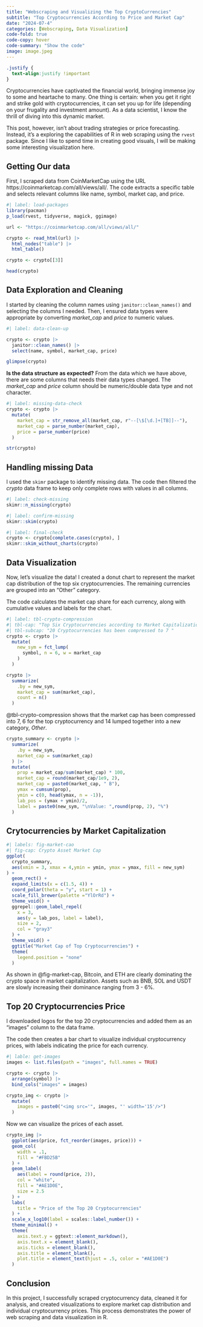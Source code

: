 ```yaml
---
title: "Webscraping and Visualizing the Top CryptoCurrencies"
subtitle: "Top Cryptocurrencies According to Price and Market Cap"
date: "2024-07-4"
categories: [Webscraping, Data Visualization]
code-fold: true
code-copy: hover
code-summary: "Show the code"
image: image.jpeg
---
```


```css
.justify {
  text-align:justify !important
}
```

::: {.justify}
Cryptocurrencies have captivated the financial world, bringing immense joy to some and heartache to many. One thing is certain: when you get it right and strike gold with cryptocurrencies, it can set you up for life (depending on your frugality and investment amount). As a data scientist, I know the thrill of diving into this dynamic market.

This post, however, isn’t about trading strategies or price forecasting. Instead, it's a exploring the capabilities of R in web scraping using the `rvest` package. Since I like to spend time in creating good visuals, I will be making some interesting visualization here.
:::

## Getting Our data

::: {.justify}
First, I scraped data from CoinMarketCap using the URL https://coinmarketcap.com/all/views/all/. The code extracts a specific table and selects relevant columns like name, symbol, market cap, and price.
:::
```r
#| label: load-packages
library(pacman)
p_load(rvest, tidyverse, magick, ggimage)

url <- "https://coinmarketcap.com/all/views/all/"

crypto <- read_html(url) |> 
  html_nodes("table") |> 
  html_table()

crypto <- crypto[[3]]

head(crypto)
```

## Data Exploration and Cleaning
::: {.justify}
I started by cleaning the column names using `janitor::clean_names()` and selecting the columns I needed. Then, I ensured data types were appropriate by converting *market_cap* and *price* to numeric values.
:::
```r
#| label: data-clean-up

crypto <- crypto |> 
  janitor::clean_names() |> 
  select(name, symbol, market_cap, price)

glimpse(crypto)
```

::: {.justify}
**Is the data structure as expected?**
From the data which we have above, there are some columns that needs their data types changed. The *market_cap* and *price* column should be numeric/double data type and not character.
:::
```r
#| label: missing-data-check
crypto <- crypto |> 
  mutate(
    market_cap = str_remove_all(market_cap, r"--[\$[\d.]+[TB]]--"),
    market_cap = parse_number(market_cap),
    price = parse_number(price)
  )

str(crypto)
```

## Handling missing Data
::: {.justify}
I used the `skimr` package to identify missing data. The code then filtered the 
*crypto* data frame to keep only complete rows with values in all columns.
:::
```r
#| label: check-missing
skimr::n_missing(crypto)
```

```r
#| label: confirm-missing
skimr::skim(crypto)
```

```r
#| label: final-check
crypto <- crypto[complete.cases(crypto), ]
skimr::skim_without_charts(crypto)
```

## Data Visualization
::: {.justify}
Now, let's visualize the data! I created a donut chart to represent the market cap distribution of the top six cryptocurrencies. The remaining currencies are grouped into an "Other" category.

The code calculates the market cap share for each currency, along with cumulative values and labels for the chart.
:::
```r
#| label: tbl-crypto-compression
#| tbl-cap: "Top Six Cryptocurrencies according to Market Capitalization"
#| tbl-subcap: "20 Cryptocurrencies has been compressed to 7 "
crypto <- crypto |> 
  mutate(
    new_sym = fct_lump(
      symbol, n = 6, w = market_cap
    )
  )

crypto |> 
  summarize(
    .by = new_sym,
    market_cap = sum(market_cap),
    count = n()
  )
```
::: {.justify}
@tbl-crypto-compression shows that the market cap has been compressed into 7, 6 for the top cryptocurrency and 14 lumped together into a new category, *Other*.
:::
```r
crypto_summary <- crypto |> 
  summarize(
    .by = new_sym,
    market_cap = sum(market_cap)
  ) |> 
  mutate(
    prop = market_cap/sum(market_cap) * 100,
    market_cap = round(market_cap/1e9, 2),
    market_cap = paste0(market_cap, " B"),
    ymax = cumsum(prop),
    ymin = c(0, head(ymax, n = -1)),
    lab_pos = (ymax + ymin)/2,
    label = paste0(new_sym, "\nValue: ",round(prop, 2), "%")
  )
```

## Crytocurrencies by Market Capitalization
```r
#| labels: fig-market-cao
#| fig-cap: Crypto Asset Market Cap
ggplot(
  crypto_summary,
  aes(xmin = 3, xmax = 4,ymin = ymin, ymax = ymax, fill = new_sym)
) +
  geom_rect() +
  expand_limits(x = c(1.5, 4)) +
  coord_polar(theta = "y", start = 1) +
  scale_fill_brewer(palette ="YlOrRd") +
  theme_void() +
  ggrepel::geom_label_repel(
    x = 3,
    aes(y = lab_pos, label = label),
    size = 2,
    col = "gray3"
  ) +
  theme_void() +
  ggtitle("Market Cap of Top Cryptocurrencies") +
  theme(
    legend.position = "none"
  )
```
As shown in @fig-market-cap, Bitcoin, and ETH are clearly dominating the crypto space in market capitalization. Assets such as BNB, SOL and USDT are slowly increasing their dominance ranging from 3 - 6%.

## Top 20 Cryptocurrencies Price
:::{.justify}
I downloaded logos for the top 20 cryptocurrencies and added them as an "images" column to the data frame.
 
The code then creates a bar chart to visualize individual cryptocurrency prices, with labels indicating the price for each currency.
:::
```r
#| lable: get-images
images <- list.files(path = "images", full.names = TRUE)

crypto <- crypto |> 
  arrange(symbol) |> 
  bind_cols("images" = images)

crypto_img <- crypto |> 
  mutate(
    images = paste0("<img src='", images, "' width='15'/>")
  )
```

Now we can visualize the prices of each asset.
```r
crypto_img |> 
  ggplot(aes(price, fct_reorder(images, price))) +
  geom_col(
    width = .1,
    fill = "#FBD25B"
  ) +
  geom_label(
    aes(label = round(price, 2)),
    col = "white",
    fill = "#AE1D0E",
    size = 2.5
  ) +
  labs(
    title = "Price of the Top 20 Cryptocurrencies"
  ) +
  scale_x_log10(label = scales::label_number()) +
  theme_minimal() +
  theme(
    axis.text.y = ggtext::element_markdown(),
    axis.text.x = element_blank(),
    axis.ticks = element_blank(),
    axis.title = element_blank(),
    plot.title = element_text(hjust = .5, color = "#AE1D0E")
  )
```

## Conclusion
::: {.justify}
In this project, I successfully scraped cryptocurrency data, cleaned it for analysis, and created visualizations to explore market cap distribution and individual cryptocurrency prices. This process demonstrates the power of web scraping and data visualization in R.
:::